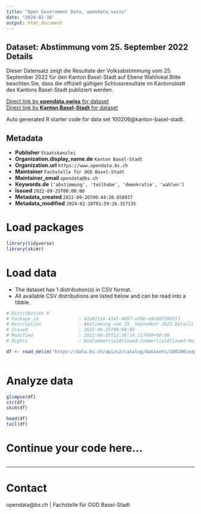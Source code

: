 ```yaml
---
title: "Open Government Data, opendata.swiss"
date: "2024-02-16"
output: html_document
---
```


## Dataset: Abstimmung vom 25. September 2022 Details

Dieser Datensatz zeigt die Resultate der Volksabstimmung vom 25. September 2022 für den Kanton Basel-Stadt auf Ebene Wahllokal.Bitte beachten Sie, dass die offiziell gültigen Schlussresultate im Kantonsblatt des Kantons Basel-Stadt publiziert werden. 

[Direct link by **opendata.swiss** for dataset](https://opendata.swiss/de/dataset/abstimmung-vom-25-september-2022-details)<br>
[Direct link by **Kanton Basel-Stadt** for dataset](https://data.bs.ch/explore/dataset/100206/)

Auto generated R starter code for data set 100206@kanton-basel-stadt.

## Metadata

- **Publisher** `Staatskanzlei`
- **Organization.display_name.de** `Kanton Basel-Stadt`
- **Organization.url** `https://www.opendata.bs.ch`
- **Maintainer** `Fachstelle für OGD Basel-Stadt`
- **Maintainer_email** `opendata@bs.ch`
- **Keywords.de** `['abstimmung', 'teilhabe', 'demokratie', 'wahlen']`
- **Issued** `2022-09-25T00:00:00`
- **Metadata_created** `2022-09-26T00:44:20.650937`
- **Metadata_modified** `2024-02-16T01:59:26.317135`


# Load packages

```r

library(tidyverse)
library(skimr)

```

# Load data

-   The dataset has 1 distribution(s) in CSV format.
-   All available CSV distributions are listed below and can be read into a tibble.

```r

# Distribution 0
# Package_id               : 43a921a9-434f-4667-af8b-e0c88739b5f1
# Description              : Abstimmung vom 25. September 2022 Details (csv)
# Issued                   : 2022-09-25T00:00:00
# Modified                 : 2022-09-25T12:36:14.117000+00:00
# Rights                   : NonCommercialAllowed-CommercialAllowed-ReferenceRequired

df <- read_delim('https://data.bs.ch/api/v2/catalog/datasets/100206/exports/csv')



```

# Analyze data

```r

glimpse(df)
str(df)
skim(df)

head(df)
tail(df)

```

# Continue your code here...

```r

```

------------------------------------------------------------------------

# Contact

opendata@bs.ch | Fachstelle für OGD Basel-Stadt
